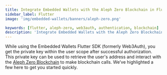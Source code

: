 ```yaml
---
title: Integrate Embedded Wallets with the Aleph Zero Blockchain in Flutter
sidebar_label: Flutter
image: 'img/embedded-wallets/banners/aleph-zero.png'

keywords: [flutter, aleph-zero, web3auth, authentication, blockchain]
description: 'Integrate Embedded Wallets with the Aleph Zero Blockchain in Flutter | Embedded Wallets'
---
```



<SEO
  title="Integrate Embedded Wallets with the Aleph Zero Blockchain in Flutter"
  description="Integrate Embedded Wallets with the Aleph Zero Blockchain in Flutter | Embedded Wallets"
  image="https://docs.metamask.io/img/embedded-wallets/banners/aleph-zero.png"
  slug="/embedded-wallets/connect-blockchain/evm/aleph-zero/flutter"
/>

While using the Embedded Wallets Flutter SDK (formerly Web3Auth), you get the private key within the user scope after successful authorization. This private key can be used to retrieve the user's address and interact with the [Aleph Zero Blockchain](https://alephzero.org) to make blockchain calls. We’ve highlighted a few here to get you started quickly.

<EVMInteraction />
